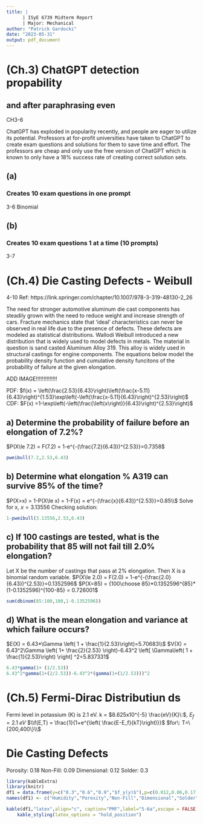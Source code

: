 ```yaml
---
title: |
      | ISyE 6739 Midterm Report
      | Major: Mechanical
author: "Patrick Gardocki"
date: "2023-05-31"
output: pdf_document
---
```


# (Ch.3) ChatGPT detection propability
## and after paraphrasing even

CH3-6

ChatGPT has exploded in popularity recently, and people are eager to utilize its potential. Professors at for-profit universities have taken to ChatGPT to create exam questions and solutions for them to save time and effort. The professors are cheap and only use the free version of ChatGPT which is known to only have a 18% success rate of creating correct solution sets. 

## (a)
### Creates 10 exam questions in one prompt
3-6 Binomial

## (b)
### Creates 10 exam questions 1 at a time (10 prompts)
3-7




# (Ch.4) Die Casting Defects - Weibull
4-10
Ref: https://link.springer.com/chapter/10.1007/978-3-319-48130-2_26 


  The need for stronger automotive aluminum die cast components has steadily grown with the need to reduce weight and increase strength of cars. Fracture mechanics state that 'ideal' characteristics can never be observed in real life due to the presence of defects. These defects are modeled as statistical distributions. Wallodi Weibull introduced a new distribution that is widely used to model defects in metals. 
  The material in question is sand casted Aluminum Alloy 319. This alloy is widely used in structural castings for engine components. The equations below model the probability density function and cumulative density funcitons of the probability of failure at the given elongation. 

ADD IMAGE!!!!!!!!!!!!!!

PDF: $f(x) = \left(\frac{2.53}{6.43}\right)\left(\frac{x-5.11}{6.43}\right)^{1.53}\exp\left(-\left(\frac{x-5.11}{6.43}\right)^{2.53}\right)$
CDF: $F(x) =1-\exp\left(-\left(\frac{\left(x\right)}{6.43}\right)^{2.53}\right)$


## a) Determine the probability of failure before an elongation of 7.2%?
$P(X\le 7.2) = F(7.2) = 1-e^{-(\frac{7.2}{6.43})^{2.53}}=0.7358$
```r
pweibull(7.2,2.53,6.43)
```


## b) Determine what elongation % A319 can survive 85% of the time?
$P(X>x) = 1-P(X\le x) = 1-F(x) = e^{-(\frac{x}{6.43})^{2.53}}=0.85\\$
Solve for x, $x=3.13556 % \\$
Checking solution:
```r
1-pweibull(3.13556,2.53,6.43)
```

## c) If 100 castings are tested, what is the probability that 85 will not fail till 2.0% elongation?
Let X be the number of castings that pass at 2% elongation. Then X is a binomial random variable.
$P(X\le 2.0) = F(2.0) = 1-e^{-(\frac{2.0}{6.43})^{2.53}}=0.1352596$
$P(X=85) = {100\choose 85}*0.1352596^{85}*(1-0.1352596)^{100-85} = 0.726001$

```r
sum(dbinom(85:100,100,1-0.1352596))
```


## d) What is the mean elongation and variance at which failure occurs?
$E(X) = 6.43*\Gamma \left( 1 + \frac{1}{2.53}\right)=5.70683\\$
$V(X) = 6.43^2\Gamma \left( 1+ \frac{2}{2.53} \right)-6.43^2 \left[ \Gamma\left( 1 + \frac{1}{2.53}\right) \right] ^2=5.837331$

```r
6.43*gamma(1+ (1/2.53))
6.43^2*gamma(1+(2/2.53))-6.43^2*(gamma(1+(1/2.53)))^2
```









# (Ch.5) Fermi-Dirac Distributiun  ds

Fermi level in potassium (K) is 2.1 eV.
k = $8.625x10^{-5} \frac{eV}{K}\:$, $E_f = 2.1\;eV$
$\\f(E,T) = \frac{1}{1+e^{\left( \frac{E-E_f}{kT}\right)}}$ $for\: T=\{200,400\}\\$



# Die Casting Defects

Porosity: 0.18
Non-Fill: 0.09
Dimensional: 0.12
Solder: 0.3


```r
library(kableExtra)
library(knitr)
df1 = data.frame(y=c("0.3","0.6","0.9","$f_y(y)$"),p=c(0.012,0.06,0.17,0.242),nf=c(0.08,0.09,0.21,0.38),dim=c(0,0.02,0.01,0.03),solder=c(0.01,0.03,0.09,0.13),OK=c(0.108,0.10,0.01,0.218),fx=c(0.21,0.3,0.49,1))
names(df1) <- c("Humidity","Porosity","Non-Fill","Dimensional","Solder","OK","$f_x(x)$")

kable(df1,"latex",align="c", caption="PMF",label="5-6a",escape = FALSE) %>%
    kable_styling(latex_options = "hold_position")
```






